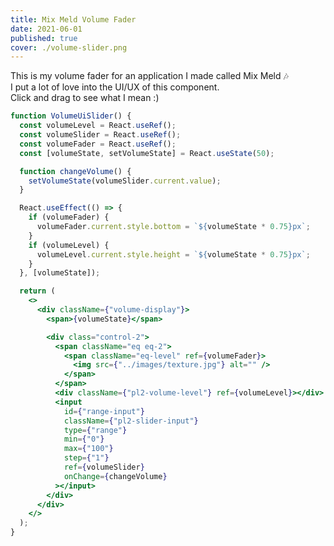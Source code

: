 ```yaml
---
title: Mix Meld Volume Fader
date: 2021-06-01
published: true
cover: ./volume-slider.png
---
```


This is my volume fader for an application I made called Mix Meld 🎶 <br/>
I put a lot of love into the UI/UX of this component. <br/>
Click and drag to see what I mean :)

```jsx react-live
function VolumeUiSlider() {
  const volumeLevel = React.useRef();
  const volumeSlider = React.useRef();
  const volumeFader = React.useRef();
  const [volumeState, setVolumeState] = React.useState(50);

  function changeVolume() {
    setVolumeState(volumeSlider.current.value);
  }

  React.useEffect(() => {
    if (volumeFader) {
      volumeFader.current.style.bottom = `${volumeState * 0.75}px`;
    }
    if (volumeLevel) {
      volumeLevel.current.style.height = `${volumeState * 0.75}px`;
    }
  }, [volumeState]);

  return (
    <>
      <div className={"volume-display"}>
        <span>{volumeState}</span>

        <div class="control-2">
          <span className="eq eq-2">
            <span className="eq-level" ref={volumeFader}>
              <img src={"../images/texture.jpg"} alt="" />
            </span>
          </span>
          <div className={"pl2-volume-level"} ref={volumeLevel}></div>
          <input
            id={"range-input"}
            className={"pl2-slider-input"}
            type={"range"}
            min={"0"}
            max={"100"}
            step={"1"}
            ref={volumeSlider}
            onChange={changeVolume}
          ></input>
        </div>
      </div>
    </>
  );
}
```
